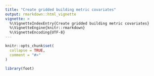 ```yaml
---
title: "Create gridded building metric covariates"
output: rmarkdown::html_vignette
vignette: >
  %\VignetteIndexEntry{Create gridded building metric covariates}
  %\VignetteEngine{knitr::rmarkdown}
  %\VignetteEncoding{UTF-8}
---
```


```r
knitr::opts_chunk$set(
  collapse = TRUE,
  comment = "#>"
)
```

```r
library(foot)
```
